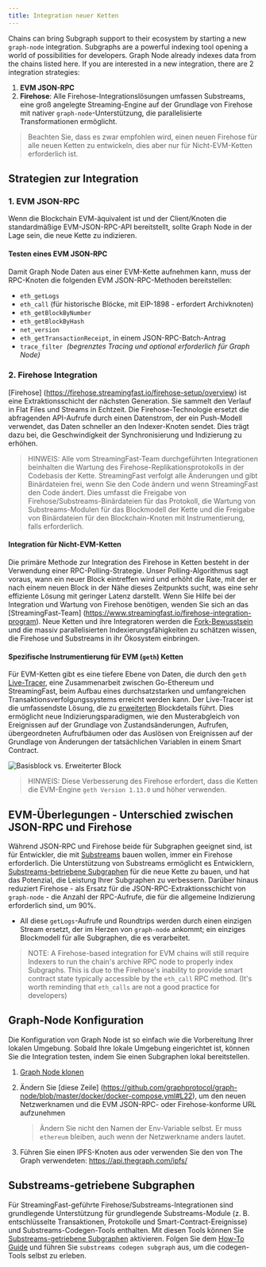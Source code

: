```yaml
---
title: Integration neuer Ketten
---
```


Chains can bring Subgraph support to their ecosystem by starting a new `graph-node` integration. Subgraphs are a powerful indexing tool opening a world of possibilities for developers. Graph Node already indexes data from the chains listed here. If you are interested in a new integration, there are 2 integration strategies:

1. **EVM JSON-RPC**
2. **Firehose**: Alle Firehose-Integrationslösungen umfassen Substreams, eine groß angelegte Streaming-Engine auf der Grundlage von Firehose mit nativer `graph-node`-Unterstützung, die parallelisierte Transformationen ermöglicht.

> Beachten Sie, dass es zwar empfohlen wird, einen neuen Firehose für alle neuen Ketten zu entwickeln, dies aber nur für Nicht-EVM-Ketten erforderlich ist.

## Strategien zur Integration

### 1. EVM JSON-RPC

Wenn die Blockchain EVM-äquivalent ist und der Client/Knoten die standardmäßige EVM-JSON-RPC-API bereitstellt, sollte Graph Node in der Lage sein, die neue Kette zu indizieren.

#### Testen eines EVM JSON-RPC

Damit Graph Node Daten aus einer EVM-Kette aufnehmen kann, muss der RPC-Knoten die folgenden EVM JSON-RPC-Methoden bereitstellen:

- `eth_getLogs`
- `eth_call` (für historische Blöcke, mit EIP-1898 - erfordert Archivknoten)
- `eth_getBlockByNumber`
- `eth_getBlockByHash`
- `net_version`
- `eth_getTransactionReceipt`, in einem JSON-RPC-Batch-Antrag
- `trace_filter`  *(begrenztes Tracing und optional erforderlich für Graph Node)*

### 2. Firehose Integration

[Firehose] (https://firehose.streamingfast.io/firehose-setup/overview) ist eine Extraktionsschicht der nächsten Generation. Sie sammelt den Verlauf in Flat Files und Streams in Echtzeit. Die Firehose-Technologie ersetzt die abfragenden API-Aufrufe durch einen Datenstrom, der ein Push-Modell verwendet, das Daten schneller an den Indexer-Knoten sendet. Dies trägt dazu bei, die Geschwindigkeit der Synchronisierung und Indizierung zu erhöhen.

> HINWEIS: Alle vom StreamingFast-Team durchgeführten Integrationen beinhalten die Wartung des Firehose-Replikationsprotokolls in der Codebasis der Kette. StreamingFast verfolgt alle Änderungen und gibt Binärdateien frei, wenn Sie den Code ändern und wenn StreamingFast den Code ändert. Dies umfasst die Freigabe von Firehose/Substreams-Binärdateien für das Protokoll, die Wartung von Substreams-Modulen für das Blockmodell der Kette und die Freigabe von Binärdateien für den Blockchain-Knoten mit Instrumentierung, falls erforderlich.

#### Integration für Nicht-EVM-Ketten

Die primäre Methode zur Integration des Firehose in Ketten besteht in der Verwendung einer RPC-Polling-Strategie. Unser Polling-Algorithmus sagt voraus, wann ein neuer Block eintreffen wird und erhöht die Rate, mit der er nach einem neuen Block in der Nähe dieses Zeitpunkts sucht, was eine sehr effiziente Lösung mit geringer Latenz darstellt. Wenn Sie Hilfe bei der Integration und Wartung von Firehose benötigen, wenden Sie sich an das [StreamingFast-Team] (https://www.streamingfast.io/firehose-integration-program). Neue Ketten und ihre Integratoren werden die [Fork-Bewusstsein](https://substreams.streamingfast.io/documentation/consume/reliability-guarantees) und die massiv parallelisierten Indexierungsfähigkeiten zu schätzen wissen, die Firehose und Substreams in ihr Ökosystem einbringen.

#### Spezifische Instrumentierung für EVM (`geth`) Ketten

Für EVM-Ketten gibt es eine tiefere Ebene von Daten, die durch den `geth` [Live-Tracer](https://github.com/ethereum/go-ethereum/releases/tag/v1.14.0), eine Zusammenarbeit zwischen Go-Ethereum und StreamingFast, beim Aufbau eines durchsatzstarken und umfangreichen Transaktionsverfolgungssystems erreicht werden kann. Der Live-Tracer ist die umfassendste Lösung, die zu [erweiterten](https://streamingfastio.medium.com/new-block-model-to-accelerate-chain-integration-9f65126e5425) Blockdetails führt. Dies ermöglicht neue Indizierungsparadigmen, wie den Musterabgleich von Ereignissen auf der Grundlage von Zustandsänderungen, Aufrufen, übergeordneten Aufrufbäumen oder das Auslösen von Ereignissen auf der Grundlage von Änderungen der tatsächlichen Variablen in einem Smart Contract.

![Basisblock vs. Erweiterter Block](/img/extended-vs-base-substreams-blocks.png)

> HINWEIS: Diese Verbesserung des Firehose erfordert, dass die Ketten die EVM-Engine `geth Version 1.13.0` und höher verwenden.

## EVM-Überlegungen - Unterschied zwischen JSON-RPC und Firehose

Während JSON-RPC und Firehose beide für Subgraphen geeignet sind, ist für Entwickler, die mit [Substreams](https://substreams.streamingfast.io) bauen wollen, immer ein Firehose erforderlich. Die Unterstützung von Substreams ermöglicht es Entwicklern, [Substreams-betriebene Subgraphen](/subgraphs/cookbook/substreams-powered-subgraphs/) für die neue Kette zu bauen, und hat das Potenzial, die Leistung Ihrer Subgraphen zu verbessern. Darüber hinaus reduziert Firehose - als Ersatz für die JSON-RPC-Extraktionsschicht von `graph-node` - die Anzahl der RPC-Aufrufe, die für die allgemeine Indizierung erforderlich sind, um 90%.

- All diese `getLogs`-Aufrufe und Roundtrips werden durch einen einzigen Stream ersetzt, der im Herzen von `graph-node` ankommt; ein einziges Blockmodell für alle Subgraphen, die es verarbeitet.

> NOTE: A Firehose-based integration for EVM chains will still require Indexers to run the chain's archive RPC node to properly index Subgraphs. This is due to the Firehose's inability to provide smart contract state typically accessible by the `eth_call` RPC method. (It's worth reminding that `eth_calls` are not a good practice for developers)

## Graph-Node Konfiguration

Die Konfiguration von Graph Node ist so einfach wie die Vorbereitung Ihrer lokalen Umgebung. Sobald Ihre lokale Umgebung eingerichtet ist, können Sie die Integration testen, indem Sie einen Subgraphen lokal bereitstellen.

1. [Graph Node klonen](https://github.com/graphprotocol/graph-node)

2. Ändern Sie [diese Zeile] (https://github.com/graphprotocol/graph-node/blob/master/docker/docker-compose.yml#L22), um den neuen Netzwerknamen und die EVM JSON-RPC- oder Firehose-konforme URL aufzunehmen

   > Ändern Sie nicht den Namen der Env-Variable selbst. Er muss `ethereum` bleiben, auch wenn der Netzwerkname anders lautet.

3. Führen Sie einen IPFS-Knoten aus oder verwenden Sie den von The Graph verwendeten: https://api.thegraph.com/ipfs/

## Substreams-getriebene Subgraphen

Für StreamingFast-geführte Firehose/Substreams-Integrationen sind grundlegende Unterstützung für grundlegende Substreams-Module (z. B. entschlüsselte Transaktionen, Protokolle und Smart-Contract-Ereignisse) und Substreams-Codegen-Tools enthalten. Mit diesen Tools können Sie [Substreams-getriebene Subgraphen](/substreams/sps/introduction/) aktivieren. Folgen Sie dem [How-To Guide](https://substreams.streamingfast.io/documentation/how-to-guides/intro-your-first-application) und führen Sie `substreams codegen subgraph` aus, um die codegen-Tools selbst zu erleben.
